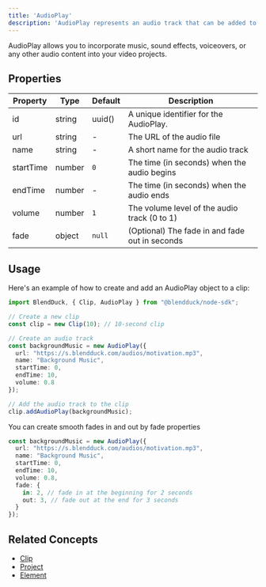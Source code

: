 ```yaml
---
title: 'AudioPlay'
description: 'AudioPlay represents an audio track that can be added to a clip or specific Elements'
---
```


AudioPlay allows you to incorporate music, sound effects, voiceovers, or any other audio content into your video projects.

## Properties

| Property | Type | Default | Description |
|------|------|-------------|------|
| id | string | uuid() | A unique identifier for the AudioPlay. |
| url | string | - | The URL of the audio file |
| name | string | - | A short name for the audio track |
| startTime | number | `0` | The time (in seconds) when the audio begins |
| endTime | number | - | The time (in seconds) when the audio ends |
| volume | number | `1` | The volume level of the audio track (0 to 1) |
| fade | object | `null` | (Optional) The fade in and fade out in seconds|

## Usage

Here's an example of how to create and add an AudioPlay object to a clip:

```typescript
import BlendDuck, { Clip, AudioPlay } from "@blendduck/node-sdk";

// Create a new clip
const clip = new Clip(10); // 10-second clip

// Create an audio track
const backgroundMusic = new AudioPlay({
  url: "https://s.blendduck.com/audios/motivation.mp3",
  name: "Background Music",
  startTime: 0,
  endTime: 10,
  volume: 0.8
});

// Add the audio track to the clip
clip.addAudioPlay(backgroundMusic);
```

You can create smooth fades in and out by fade properties

```typescript
const backgroundMusic = new AudioPlay({
  url: "https://s.blendduck.com/audios/motivation.mp3",
  name: "Background Music",
  startTime: 0,
  endTime: 10,
  volume: 0.8,
  fade: {
    in: 2, // fade in at the beginning for 2 seconds
    out: 3, // fade out at the end for 3 seconds
  }
});
```

## Related Concepts

- [Clip](/concepts/clip)
- [Project](/concepts/project)
- [Element](/concepts/element)
